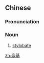 {{also|台基}}
==Chinese==
{{zh-forms|s=台基}}

===Pronunciation===
{{zh-pron
|m=táijī
|cat=n
}}

===Noun===
{{zh-noun}}

# {{lb|zh|architecture}} [[stylobate]]

[[zh:臺基]]